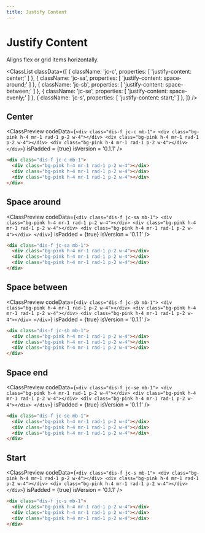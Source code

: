 ```yaml
---
title: Justify Content
---
```



# Justify Content

Aligns flex or grid items horizontally.

<ClassList
  classData={[
    {
      className: 'jc-c',
      properties: [
        'justify-content: center;'
      ]
    },
    {
      className: 'jc-sa',
      properties: [
        'justify-content: space-around;'
      ]
    },
    {
      className: 'jc-sb',
      properties: [
        'justify-content: space-between;'
      ]
    },
    {
      className: 'jc-se',
      properties: [
        'justify-content: space-evenly;'
      ]
    },
    {
      className: 'jc-s',
      properties: [
        'justify-content: start;'
      ]
    },
  ]}
/>

## Center

<ClassPreview
  codeData={`
    <div class="dis-f jc-c mb-1">
      <div class="bg-pink h-4 mr-1 rad-1 p-2 w-4"></div>
      <div class="bg-pink h-4 mr-1 rad-1 p-2 w-4"></div>
      <div class="bg-pink h-4 mr-1 rad-1 p-2 w-4"></div>
    </div>
  `}
  isPadded = {true}
  isVersion = '0.1.1'
/>

```html
<div class="dis-f jc-c mb-1">
  <div class="bg-pink h-4 mr-1 rad-1 p-2 w-4"></div>
  <div class="bg-pink h-4 mr-1 rad-1 p-2 w-4"></div>
  <div class="bg-pink h-4 mr-1 rad-1 p-2 w-4"></div>
</div>
```

## Space around

<ClassPreview
  codeData={`
    <div class="dis-f jc-sa mb-1">
      <div class="bg-pink h-4 mr-1 rad-1 p-2 w-4"></div>
      <div class="bg-pink h-4 mr-1 rad-1 p-2 w-4"></div>
      <div class="bg-pink h-4 mr-1 rad-1 p-2 w-4"></div>
    </div>
  `}
  isPadded = {true}
  isVersion = '0.1.1'
/>

```html
<div class="dis-f jc-sa mb-1">
  <div class="bg-pink h-4 mr-1 rad-1 p-2 w-4"></div>
  <div class="bg-pink h-4 mr-1 rad-1 p-2 w-4"></div>
  <div class="bg-pink h-4 mr-1 rad-1 p-2 w-4"></div>
</div>
```

## Space between

<ClassPreview
  codeData={`
    <div class="dis-f jc-sb mb-1">
      <div class="bg-pink h-4 mr-1 rad-1 p-2 w-4"></div>
      <div class="bg-pink h-4 mr-1 rad-1 p-2 w-4"></div>
      <div class="bg-pink h-4 mr-1 rad-1 p-2 w-4"></div>
    </div>
  `}
  isPadded = {true}
  isVersion = '0.1.1'
/>

```html
<div class="dis-f jc-sb mb-1">
  <div class="bg-pink h-4 mr-1 rad-1 p-2 w-4"></div>
  <div class="bg-pink h-4 mr-1 rad-1 p-2 w-4"></div>
  <div class="bg-pink h-4 mr-1 rad-1 p-2 w-4"></div>
</div>
```

## Space end

<ClassPreview
  codeData={`
    <div class="dis-f jc-se mb-1">
      <div class="bg-pink h-4 mr-1 rad-1 p-2 w-4"></div>
      <div class="bg-pink h-4 mr-1 rad-1 p-2 w-4"></div>
      <div class="bg-pink h-4 mr-1 rad-1 p-2 w-4"></div>
    </div>
  `}
  isPadded = {true}
  isVersion = '0.1.1'
/>

```html
<div class="dis-f jc-se mb-1">
  <div class="bg-pink h-4 mr-1 rad-1 p-2 w-4"></div>
  <div class="bg-pink h-4 mr-1 rad-1 p-2 w-4"></div>
  <div class="bg-pink h-4 mr-1 rad-1 p-2 w-4"></div>
</div>
```

## Start

<ClassPreview
  codeData={`
    <div class="dis-f jc-s mb-1">
      <div class="bg-pink h-4 mr-1 rad-1 p-2 w-4"></div>
      <div class="bg-pink h-4 mr-1 rad-1 p-2 w-4"></div>
      <div class="bg-pink h-4 mr-1 rad-1 p-2 w-4"></div>
    </div>
  `}
  isPadded = {true}
  isVersion = '0.1.1'
/>

```html
<div class="dis-f jc-s mb-1">
  <div class="bg-pink h-4 mr-1 rad-1 p-2 w-4"></div>
  <div class="bg-pink h-4 mr-1 rad-1 p-2 w-4"></div>
  <div class="bg-pink h-4 mr-1 rad-1 p-2 w-4"></div>
</div>
```